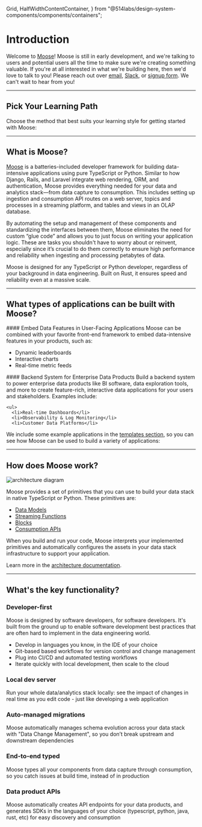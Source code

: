  Grid,
  HalfWidthContentContainer,
} from "@514labs/design-system-components/components/containers";

# Introduction

Welcome to [Moose](https://www.moosejs.com/)! Moose is still in early development, and we're talking
to users and potential users all the time to make sure we're creating something valuable. If you're at all
interested in what we're building here, then we'd love to talk to you!
Please reach out over [email](mailto:hello@moosejs.dev),
[Slack](https://join.slack.com/t/moose-community/shared_invite/zt-2fjh5n3wz-cnOmM9Xe9DYAgQrNu8xKxg),
or [signup form](https://fiveonefour.typeform.com/signup). We can't wait to hear from you!

---

## Pick Your Learning Path

Choose the method that best suits your learning style for getting started with Moose:

<div className="flex md:flex-row flex-col justify-start items-center">
  <CTACard
    title="Quick Start"
    description="Get up and running with your own Moose project in minutes"
    ctaLink="/new-project"
    Icon={Zap}
    className="mr-2"
  />
  <CTACard
    title="Tutorial"
    description="Build an end-to-end Moose app through a guided tutorial"
    ctaLink="/learn-moose"
    Icon={GraduationCap}
    className="ml-2"
  />
</div>

---

## What is Moose?

[Moose](https://www.moosejs.com) is a batteries-included developer framework for building data-intensive applications using pure TypeScript or Python. Similar to how Django, Rails, and Laravel integrate web rendering, ORM, and authentication, Moose provides everything needed for your data and analytics stack—from data capture to consumption. This includes setting up ingestion and consumption API routes on a web server, topics and processes in a streaming platform, and tables and views in an OLAP database.

By automating the setup and management of these components and standardizing the interfaces between them, Moose eliminates the need for custom “glue code” and allows you to just focus on writing your application logic. These are tasks you shouldn't have to worry about or reinvent, especially since it’s crucial to do them correctly to ensure high performance and reliability when ingesting and processing petabytes of data.

Moose is designed for any TypeScript or Python developer, regardless of your background in data engineering. Built on Rust, it ensures speed and reliability even at a massive scale.

---

## What types of applications can be built with Moose?

<Grid className="mt-4 md:gap-x-0 border">
  <HalfWidthContentContainer className="border-r p-4">
  #### Embed Data Features in User-Facing Applications
  Moose can be combined with your favorite front-end framework to embed data-intensive features in your products, such as:

  <ul>
    <li>Dynamic leaderboards</li>
    <li>Interactive charts</li>
    <li>Real-time metric feeds</li>
  </ul>
  </HalfWidthContentContainer>

  <HalfWidthContentContainer className="p-4" >
  #### Backend System for Enterprise Data Products
  Build a backend system to power enterprise data products like BI software, data exploration tools, and more to create feature-rich, interactive data applications for your users and stakeholders. Examples include:

    <ul>
      <li>Real-time Dashboards</li>
      <li>Observability & Log Monitoring</li>
      <li>Customer Data Platforms</li>

  </ul>
  </HalfWidthContentContainer>
</Grid>

We include some example applications in the [templates section](/templates), so you can see how Moose can be used to build a variety of applications:

<Cards>
  <Card title="Product Analytics" href="/templates/product-analytics" />
</Cards>

---

## How does Moose work?

![architecture diagram](/OVERVIEW_DIAGRAM.svg)

Moose provides a set of primitives that you can use to build your data stack in native TypeScript or Python. These primitives are:

- [Data Models](https://docs.moosejs.com/building/data-models)
- [Streaming Functions](https://docs.moosejs.com/building/process-data)
- [Blocks](https://docs.moosejs.com/building/aggregations)
- [Consumption APIs](https://docs.moosejs.com/building/consumption-apis)

When you build and run your code, Moose interprets your implemented primitives and automatically configures the assets in your data stack infrastructure to support your application.

Learn more in the [architecture documentation](https://docs.moosejs.com/getting-started/architecture).

---

## What's the key functionality?

### Developer-first

Moose is designed by software developers, for software developers. It's built from the ground up to enable
software development best practices that are often hard to implement in the data engineering world.

- Develop in languages you know, in the IDE of your choice
- Git-based based workflows for version control and change management
- Plug into CI/CD and automated testing workflows
- Iterate quickly with local development, then scale to the cloud

### Local dev server

Run your whole data/analytics stack locally: see the impact of changes in real time as you edit code -
just like developing a web application

### Auto-managed migrations

Moose automatically manages schema evolution across your data stack with "Data Change Management", so you
don’t break upstream and downstream dependencies

### End-to-end typed

Moose types all your components from data capture through consumption, so you catch issues at build time,
instead of in production

### Data product APIs

Moose automatically creates API endpoints for your data products, and generates SDKs in the languages of
your choice (typescript, python, java, rust, etc) for easy discovery and consumption
